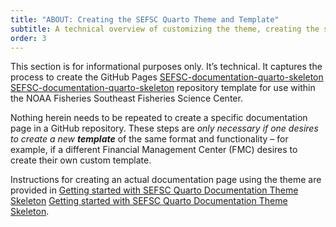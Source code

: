 ```yaml
---
title: "ABOUT: Creating the SEFSC Quarto Theme and Template"
subtitle: A technical overview of customizing the theme, creating the skeleton template, and merging the two together
order: 3
---
```


This section is for informational purposes only. It's technical. It captures the process to create the GitHub Pages [SEFSC-documentation-quarto-skeleton]({{< meta website.site-url >}}) [SEFSC-documentation-quarto-skeleton](../../index.qmd) repository template for use within the NOAA Fisheries Southeast Fisheries Science Center.

Nothing herein needs to be repeated to create a specific documentation page in a GitHub repository. These steps are *only necessary if one desires to create a new **template*** of the same format and functionality – for example, if a different Financial Management Center (FMC) desires to create their own custom template.

Instructions for creating an actual documentation page using the theme are provided in [Getting started with SEFSC Quarto Documentation Theme Skeleton]({{< meta website.site-url >}}/content/howto/setup.html) [Getting started with SEFSC Quarto Documentation Theme Skeleton](../howto/setup.qmd).
